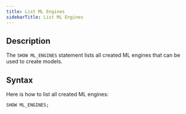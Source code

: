 ```yaml
---
title: List ML Engines
sidebarTitle: List ML Engines
---
```


## Description

The `SHOW ML_ENGINES` statement lists all created ML engines that can be used to create models.

## Syntax

Here is how to list all created ML engines:

```sql
SHOW ML_ENGINES;
```

